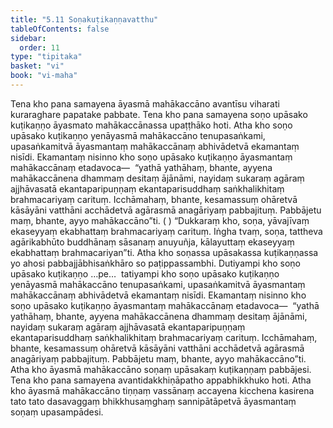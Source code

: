 ```yaml
---
title: "5.11 Soṇakuṭikaṇṇavatthu"
tableOfContents: false
sidebar:
  order: 11
type: "tipitaka"
basket: "vi"
book: "vi-maha"
---
```



<DynamicBreadcrumb />

<Division number="257" book="vi-maha" e="ch" v="3" p="283">

<Paragraph number="1176" book="vi-maha">
Tena kho pana samayena āyasmā mahākaccāno avantīsu viharati kuraraghare papatake pabbate. Tena kho pana samayena soṇo upāsako kuṭikaṇṇo āyasmato mahākaccānassa upaṭṭhāko hoti.
</Paragraph>

<Paragraph number="1177" book="vi-maha">
Atha kho soṇo upāsako kuṭikaṇṇo yenāyasmā mahākaccāno tenupasaṅkami, upasaṅkamitvā āyasmantaṃ mahākaccānaṃ abhivādetvā ekamantaṃ nisīdi. Ekamantaṃ nisinno kho soṇo upāsako kuṭikaṇṇo āyasmantaṃ mahākaccānaṃ etadavoca—  “yathā yathāhaṃ, bhante, ayyena mahākaccānena dhammaṃ desitaṃ ājānāmi, nayidaṃ sukaraṃ agāraṃ ajjhāvasatā ekantaparipuṇṇaṃ ekantaparisuddhaṃ saṅkhalikhitaṃ brahmacariyaṃ carituṃ. Icchāmahaṃ, bhante, kesamassuṃ ohāretvā kāsāyāni vatthāni acchādetvā agārasmā anagāriyaṃ pabbajituṃ. Pabbājetu maṃ, bhante, ayyo mahākaccāno”ti. ( ) “Dukkaraṃ kho, soṇa, yāvajīvaṃ ekaseyyaṃ ekabhattaṃ brahmacariyaṃ carituṃ. Iṅgha tvaṃ, soṇa, tattheva agārikabhūto buddhānaṃ sāsanaṃ anuyuñja, kālayuttaṃ ekaseyyaṃ ekabhattaṃ brahmacariyan”ti. Atha kho soṇassa upāsakassa kuṭikaṇṇassa yo ahosi pabbajjābhisaṅkhāro so paṭippassambhi.
</Paragraph>

<Paragraph number="1178" book="vi-maha">
Dutiyampi kho soṇo upāsako kuṭikaṇṇo …pe…  tatiyampi kho soṇo upāsako kuṭikaṇṇo yenāyasmā mahākaccāno tenupasaṅkami, upasaṅkamitvā āyasmantaṃ mahākaccānaṃ abhivādetvā ekamantaṃ nisīdi. Ekamantaṃ nisinno kho soṇo upāsako kuṭikaṇṇo āyasmantaṃ mahākaccānaṃ etadavoca—  “yathā yathāhaṃ, bhante, ayyena mahākaccānena dhammaṃ desitaṃ ājānāmi, nayidaṃ sukaraṃ agāraṃ ajjhāvasatā ekantaparipuṇṇaṃ ekantaparisuddhaṃ saṅkhalikhitaṃ brahmacariyaṃ carituṃ. Icchāmahaṃ, bhante, kesamassuṃ ohāretvā kāsāyāni vatthāni acchādetvā agārasmā anagāriyaṃ pabbajituṃ. Pabbājetu maṃ, bhante, ayyo mahākaccāno”ti. Atha kho āyasmā mahākaccāno soṇaṃ upāsakaṃ kuṭikaṇṇaṃ pabbājesi. Tena kho pana samayena avantidakkhiṇāpatho appabhikkhuko hoti. Atha kho āyasmā mahākaccāno tiṇṇaṃ vassānaṃ accayena kicchena kasirena tato tato dasavaggaṃ bhikkhusaṃghaṃ sannipātāpetvā āyasmantaṃ soṇaṃ upasampādesi.
</Paragraph>
</Division>